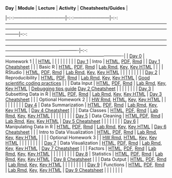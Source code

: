 | **Day**                                | **Module**                  | **Lecture**                                                                                                                                                                                                                          | **Activity**                                                                                                                                                                                                                                                                 | **Cheatsheets/Guides**                                                             |
|--:-:-----------------------------------|--:-:------------------------|--:-:---------------------------------------------------------------------------------------------------------------------------------------------------------------------------------------------------------------------------------|--:-:-------------------------------------------------------------------------------------------------------------------------------------------------------------------------------------------------------------------------------------------------------------------------|--:-:-------------------------------------------------------------------------------|
| [Day 0](docs/module_details/day0.html) | Homework 1                  |                                                                                                                                                                                                                                      | [HTML](modules/HW/homework1.html)                                                                                                                                                                                                                                            |                                                                                    |
|                                        |                             |                                                                                                                                                                                                                                      |                                                                                                                                                                                                                                                                              |                                                                                    |
| [Day 1](docs/module_details/day1.html) | Intro                       | [HTML](modules/Intro/Intro.html), [PDF](modules/Intro/Intro.pdf), [Rmd](modules/Intro/Intro.Rmd)                                                                                                                                     |                                                                                                                                                                                                                                                                              | [Day 1 Cheatsheet](modules/cheatsheets/Day-1.pdf)                                  |
|                                        | Basic R                     | [HTML](modules/Basic_R/Basic_R.html), [PDF](modules/Basic_R/Basic_R.pdf), [Rmd](modules/Basic_R/Basic_R.Rmd)                                                                                                                         | [Lab Rmd](modules/Basic_R/lab/Basic_R_Lab.Rmd), [Key](modules/Basic_R/lab/Basic_R_Lab_Key.Rmd), [Key HTML](modules/Basic_R/lab/Basic_R_Lab_Key.html)                                                                                                                         |                                                                                    |
|                                        | RStudio                     | [HTML](modules/RStudio/RStudio.html), [PDF](modules/RStudio/RStudio.pdf), [Rmd](modules/RStudio/RStudio.Rmd)                                                                                                                         | [Lab Rmd](modules/RStudio/lab/RStudio_Lab.Rmd), [Key](modules/RStudio/lab/RStudio_Lab_Key.Rmd), [Key HTML](modules/RStudio/lab/RStudio_Lab_Key.html)                                                                                                                         |                                                                                    |
|                                        |                             |                                                                                                                                                                                                                                      |                                                                                                                                                                                                                                                                              |                                                                                    |
| [Day 2](docs/module_details/day2.html) | Reproducibility             | [HTML](modules/Reproducibility/Reproducibility.html), [PDF](modules/Reproducibility/Reproducibility.pdf), [Rmd](modules/Reproducibility/Reproducibility.Rmd)                                                                         | [Lab Rmd](modules/Reproducibility/lab/Reproducibility_Lab.Rmd), [Key](modules/Reproducibility/lab/Reproducibility_Lab_Key.Rmd), [Key HTML](modules/Reproducibility/lab/Reproducibility_Lab_Key.html)                                                                         | [Good scientific coding practices](resources/good-scientific-coding-practices.pdf) |
|                                        | Data Input                  | [HTML](modules/Data_Input/Data_Input.html), [PDF](modules/Data_Input/Data_Input.pdf), [Rmd](modules/Data_Input/Data_Input.Rmd)                                                                                                       | [Lab Rmd](modules/Data_Input/lab/Data_Input_Lab.Rmd), [Key](modules/Data_Input/lab/Data_Input_Lab_Key.Rmd), [Key HTML](modules/Data_Input/lab/Data_Input_Lab_Key.html)                                                                                                       | [Debugging tips guide](resources/debugging_guide.pdf) [Day 2 Cheatsheet](modules/cheatsheets/Day-2.pdf) |
|                                        |                             |                                                                                                                                                                                                                                      |                                                                                                                                                                                                                                                                              |                                                                                    |
| [Day 3](docs/module_details/day3.html) | Subsetting Data in R        | [HTML](modules/Subsetting_Data_in_R/Subsetting_Data_in_R.html), [PDF](modules/Subsetting_Data_in_R/Subsetting_Data_in_R.pdf), [Rmd](modules/Subsetting_Data_in_R/Subsetting_Data_in_R.Rmd)                                           | [Lab Rmd](modules/Subsetting_Data_in_R/lab/Subsetting_Data_in_R_Lab.Rmd), [Key](modules/Subsetting_Data_in_R/lab/Subsetting_Data_in_R_Lab_Key.Rmd), [Key HTML](modules/Subsetting_Data_in_R/lab/Subsetting_Data_in_R_Lab_Key.html)                                           | [Day 3 Cheatsheet](modules/cheatsheets/Day-3.pdf)                                  |
|                                        | Optional Homework 2         |                                                                                                                                                                                                                                      | [HW Rmd](modules/HW/homework2.Rmd), [HTML](modules/HW/homework2.html), [Key](modules/HW/homework2_Key.Rmd), [Key HTML](modules/HW/homework2_Key.html)                                                                                                                        |                                                                                    |
|                                        |                             |                                                                                                                                                                                                                                      |                                                                                                                                                                                                                                                                              |                                                                                    |
| [Day 4](docs/module_details/day4.html) | Data Summarization          | [HTML](modules/Data_Summarization/Data_Summarization.html), [PDF](modules/Data_Summarization/Data_Summarization.pdf), [Rmd](modules/Data_Summarization/Data_Summarization.Rmd)                                                       | [Lab Rmd](modules/Data_Summarization/lab/Data_Summarization_Lab.Rmd), [Key](modules/Data_Summarization/lab/Data_Summarization_Lab_Key.Rmd), [Key HTML](modules/Data_Summarization/lab/Data_Summarization_Lab_Key.html)                                                       | [Day 4 Cheatsheet](modules/cheatsheets/Day-4.pdf)                                  |
|                                        | Data Classes                | [HTML](modules/Data_Classes/Data_Classes.html), [PDF](modules/Data_Classes/Data_Classes.pdf), [Rmd](modules/Data_Classes/Data_Classes.Rmd)                                                                                           | [Lab Rmd](modules/Data_Classes/lab/Data_Classes_Lab.Rmd), [Key](modules/Data_Classes/lab/Data_Classes_Lab_Key.Rmd), [Key HTML](modules/Data_Classes/lab/Data_Classes_Lab_Key.html)                                                                                           |                                                                                    |
|                                        |                             |                                                                                                                                                                                                                                      |                                                                                                                                                                                                                                                                              |                                                                                    |
| [Day 5](docs/module_details/day5.html) | Data Cleaning               | [HTML](modules/Data_Cleaning/Data_Cleaning.html),[PDF](modules/Data_Cleaning/Data_Cleaning.pdf), [Rmd](modules/Data_Cleaning/Data_Cleaning.Rmd)                                                                                      | [Lab Rmd](modules/Data_Cleaning/lab/Data_Cleaning_Lab.Rmd), [Key](modules/Data_Cleaning/lab/Data_Cleaning_Lab_Key.Rmd), [Key HTML](modules/Data_Cleaning/lab/Data_Cleaning_Lab_Key.html)                                                                                     | [Day 5 Cheatsheet](modules/cheatsheets/Day-5.pdf)                                  |
|                                        |                             |                                                                                                                                                                                                                                      |                                                                                                                                                                                                                                                                              |                                                                                    |
| [Day 6](docs/module_details/day6.html) | Manipulating Data in R      | [HTML](modules/Manipulating_Data_in_R/Manipulating_Data_in_R.html), [PDF](modules/Manipulating_Data_in_R/Manipulating_Data_in_R.pdf), [Rmd](modules/Manipulating_Data_in_R/Manipulating_Data_in_R.Rmd)                               | [Lab Rmd](modules/Manipulating_Data_in_R/lab/Manipulating_Data_in_R_Lab.Rmd), [Key](modules/Manipulating_Data_in_R/lab/Manipulating_Data_in_R_Lab_Key.Rmd), [Key HTML](modules/Manipulating_Data_in_R/lab/Manipulating_Data_in_R_Lab_Key.html)                               | [Day 6 Cheatsheet](modules/cheatsheets/Day-6.pdf)                                  |
|                                        | Intro to Data Visualization | [HTML](modules/Esquisse_Data_Visualization/Esquisse_Data_Visualization.html), [PDF](modules/Esquisse_Data_Visualization/Esquisse_Data_Visualization.pdf), [Rmd](modules/Esquisse_Data_Visualization/Esquisse_Data_Visualization.Rmd) | [Lab Rmd](modules/Esquisse_Data_Visualization/lab/Esquisse_Data_Visualization_Lab.Rmd), [Key](modules/Esquisse_Data_Visualization/lab/Esquisse_Data_Visualization_Lab_Key.Rmd), [Key HTML](modules/Esquisse_Data_Visualization/lab/Esquisse_Data_Visualization_Lab_Key.html) |                                                                                    |
|                                        | Optional Homework 3         |                                                                                                                                                                                                                                      | [HW Rmd](modules/HW/homework3.Rmd), [HTML](modules/HW/homework3.html), [Key](modules/HW/homework3_Key.Rmd), [Key HTML](modules/HW/homework3_Key.html)                                                                                                                        |                                                                                    |
|                                        |                             |                                                                                                                                                                                                                                      |                                                                                                                                                                                                                                                                              |                                                                                    |
| [Day 7](docs/module_details/day7.html) | Data Visualization          | [HTML](modules/Data_Visualization/Data_Visualization.html), [PDF](modules/Data_Visualization/Data_Visualization.pdf), [Rmd](modules/Data_Visualization/Data_Visualization.Rmd)                                                       | [Lab Rmd](modules/Data_Visualization/lab/Data_Visualization_Lab.Rmd), [Key](modules/Data_Visualization/lab/Data_Visualization_Lab_Key.Rmd), [Key HTML](modules/Data_Visualization/lab/Data_Visualization_Lab_Key.html)                                                       | [Day 7 Cheatsheet](modules/cheatsheets/Day-7.pdf)                                  |
|                                        | Factors                     | [HTML](modules/Factors/Factors.html), [PDF](modules/Factors/Factors.pdf), [Rmd](modules/Factors/Factors.Rmd)                                                                                                                         | [Lab Rmd](modules/Factors/lab/Factors_Lab.Rmd), [Key](modules/Factors/lab/Factors_Lab_Key.Rmd), [Key HTML](modules/Factors/lab/Factors_Lab_Key.html)                                                                                                                         |                                                                                    |
|                                        |                             |                                                                                                                                                                                                                                      |                                                                                                                                                                                                                                                                              |                                                                                    |
| [Day 8](docs/module_details/day8.html) | Statistics                  | [HTML](modules/Statistics/Statistics.html), [PDF](modules/Statistics/Statistics.pdf), [Rmd](modules/Statistics/Statistics.Rmd)                                                                                                       | [Lab Rmd](modules/Statistics/lab/Statistics_Lab.Rmd), [Key](modules/Statistics/lab/Statistics_Lab_Key.Rmd), [Key HTML](modules/Statistics/lab/Statistics_Lab_Key.html)                                                                                                       | [Day 8 Cheatsheet](modules/cheatsheets/Day-8.pdf)                                  |
|                                        | Data Output                 | [HTML](modules/Data_Output/Data_Output.html), [PDF](modules/Data_Output/Data_Output.pdf), [Rmd](modules/Data_Output/Data_Output.Rmd)                                                                                                 | [Lab Rmd](modules/Data_Output/lab/Data_Output_Lab.Rmd), [Key](modules/Data_Output/lab/Data_Output_Lab_Key.Rmd), [Key HTML](modules/Data_Output/lab/Data_Output_Lab_Key.html)                                                                                                 |                                                                                    |
|                                        |                             |                                                                                                                                                                                                                                      |                                                                                                                                                                                                                                                                              |                                                                                    |
| [Day 9](docs/module_details/day9.html) | Functions                   | [HTML](modules/Functions/Functions.html), [PDF](modules/Functions/Functions.pdf), [Rmd](modules/Functions/Functions.Rmd)                                                                                                             | [Lab Rmd](modules/Functions/lab/Functions_Lab.Rmd), [Key](modules/Functions/lab/Functions_Lab_Key.Rmd), [Key HTML](modules/Functions/lab/Functions_Lab_Key.html)                                                                                                             | [Day 9 Cheatsheet](modules/cheatsheets/Day-9.pdf)                                  |
|                                        |                             |                                                                                                                                                                                                                                      |                                                                                                                                                                                                                                                                              |                                                                                    |
